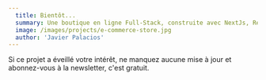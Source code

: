 ```yaml
---
  title: Bientôt...
  summary: Une boutique en ligne Full-Stack, construite avec NextJs, React avec Typescript et Prisma.
  image: /images/projects/e-commerce-store.jpg
  author: 'Javier Palacios'
---
```


Si ce projet a éveillé votre intérêt, ne manquez aucune mise à jour et
abonnez-vous à la newsletter, c'est gratuit.
